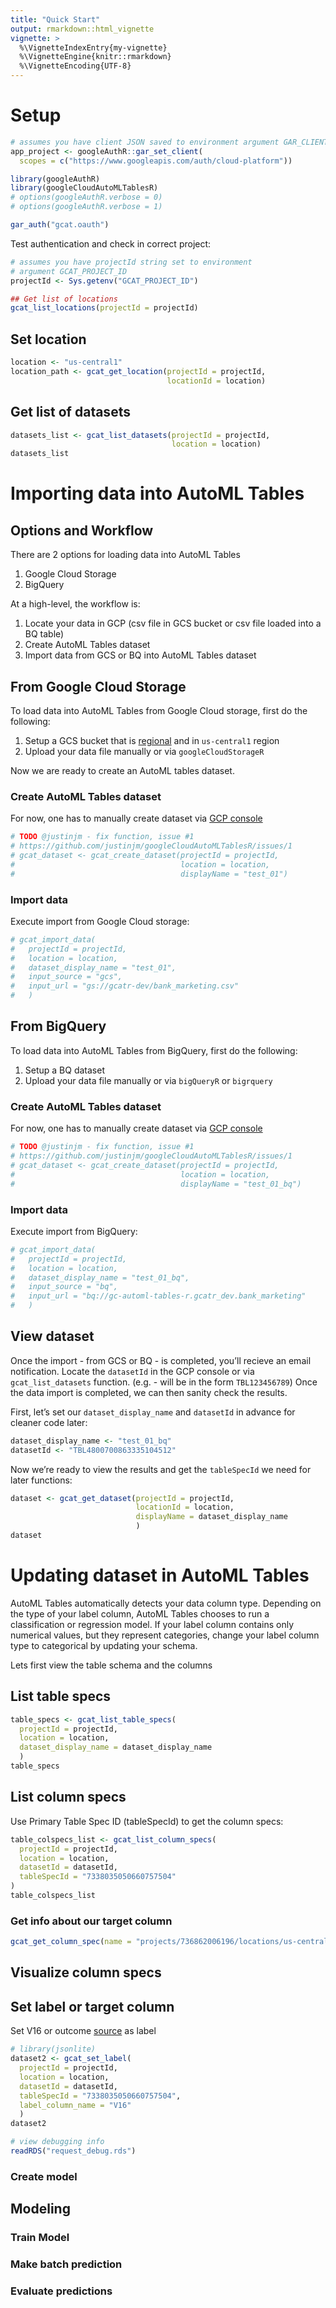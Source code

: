 ```yaml
---
title: "Quick Start"
output: rmarkdown::html_vignette
vignette: >
  %\VignetteIndexEntry{my-vignette}
  %\VignetteEngine{knitr::rmarkdown}
  %\VignetteEncoding{UTF-8}
---
```


# Setup 

```r
# assumes you have client JSON saved to environment argument GAR_CLIENT_JSON
app_project <- googleAuthR::gar_set_client(
  scopes = c("https://www.googleapis.com/auth/cloud-platform"))

library(googleAuthR)
library(googleCloudAutoMLTablesR)
# options(googleAuthR.verbose = 0)
# options(googleAuthR.verbose = 1)

gar_auth("gcat.oauth")
```

Test authentication and check in correct project: 

```r
# assumes you have projectId string set to environment 
# argument GCAT_PROJECT_ID
projectId <- Sys.getenv("GCAT_PROJECT_ID")

## Get list of locations 
gcat_list_locations(projectId = projectId)
```

## Set location 

```r
location <- "us-central1"
location_path <- gcat_get_location(projectId = projectId,
                                   locationId = location)
```

## Get list of datasets 

```r
datasets_list <- gcat_list_datasets(projectId = projectId,
                                    location = location)
datasets_list
```

# Importing data into AutoML Tables 

## Options and Workflow

There are 2 options for loading data into AutoML Tables

1. Google Cloud Storage 
2. BigQuery

At a high-level, the workflow is:

1. Locate your data in GCP (csv file in GCS bucket or csv file loaded into a BQ table)
1. Create AutoML Tables dataset
2. Import data from GCS or BQ into AutoML Tables dataset 

## From Google Cloud Storage

To load data into AutoML Tables from Google Cloud storage, first do the following:

1. Setup a GCS bucket that is [regional](https://cloud.google.com/automl-tables/docs/prepare#bucket_requirements) and in `us-central1` region
2. Upload your data file manually or via `googleCloudStorageR`

Now we are ready to create an AutoML tables dataset.

### Create AutoML Tables dataset 

For now, one has to manually create dataset via [GCP console](https://console.cloud.google.com/automl-tables/datasets/) 

```r
# TODO @justinjm - fix function, issue #1 
# https://github.com/justinjm/googleCloudAutoMLTablesR/issues/1  
# gcat_dataset <- gcat_create_dataset(projectId = projectId,
#                                     location = location,
#                                     displayName = "test_01")
```

### Import data 

Execute import from Google Cloud storage: 

```r
# gcat_import_data(
#   projectId = projectId,
#   location = location,
#   dataset_display_name = "test_01",
#   input_source = "gcs",
#   input_url = "gs://gcatr-dev/bank_marketing.csv"
#   )
```

## From BigQuery 

To load data into AutoML Tables from BigQuery, first do the following:

1. Setup a BQ dataset 
2. Upload your data file manually or via `bigQueryR` or `bigrquery`

### Create AutoML Tables dataset 

For now, one has to manually create dataset via [GCP console](https://console.cloud.google.com/automl-tables/datasets/) 

```r
# TODO @justinjm - fix function, issue #1 
# https://github.com/justinjm/googleCloudAutoMLTablesR/issues/1  
# gcat_dataset <- gcat_create_dataset(projectId = projectId,
#                                     location = location,
#                                     displayName = "test_01_bq")
```

### Import data 

Execute import from BigQuery: 

```r
# gcat_import_data(
#   projectId = projectId,
#   location = location,
#   dataset_display_name = "test_01_bq",
#   input_source = "bq",
#   input_url = "bq://gc-automl-tables-r.gcatr_dev.bank_marketing"
#   )
```


## View dataset 

Once the import - from GCS or BQ - is completed, you'll recieve an email notification. Locate the `datasetId` in the GCP console or via `gcat_list_datasets` function. (e.g. - will be in the form `TBL123456789`) Once the data import is completed, we can then sanity check the results.

First, let's set our `dataset_display_name` and `datasetId` in advance for cleaner code later:

```r
dataset_display_name <- "test_01_bq"
datasetId <- "TBL4800700863335104512"
```

Now we're ready to view the results and get the `tableSpecId` we need for later functions:

```r
dataset <- gcat_get_dataset(projectId = projectId,
                            locationId = location,
                            displayName = dataset_display_name
                            )
dataset
```

# Updating dataset in AutoML Tables

AutoML Tables automatically detects your data column type. Depending on the type of your label column, AutoML Tables chooses to run a classification or regression model. If your label column contains only numerical values, but they represent categories, change your label column type to categorical by updating your schema.

Lets first view the table schema and the columns

## List table specs 

```r
table_specs <- gcat_list_table_specs(
  projectId = projectId,
  location = location,
  dataset_display_name = dataset_display_name 
  )
table_specs
```

## List column specs 

Use Primary Table Spec ID (tableSpecId) to get the column specs:  

```r
table_colspecs_list <- gcat_list_column_specs(
  projectId = projectId,
  location = location,
  datasetId = datasetId,
  tableSpecId = "7338035050660757504"
)
table_colspecs_list
```


### Get info about our target column 

```r
gcat_get_column_spec(name = "projects/736862006196/locations/us-central1/datasets/TBL4800700863335104512/tableSpecs/7338035050660757504/columnSpecs/7181143537470144512")
```



## Visualize column specs 

## Set label or target column 

Set V16 or outcome [source](https://datahub.io/machine-learning/bank-marketing) as label

```r
# library(jsonlite)
dataset2 <- gcat_set_label(
  projectId = projectId,
  location = location,
  datasetId = datasetId,
  tableSpecId = "7338035050660757504",
  label_column_name = "V16" 
  )
dataset2
```



```r
# view debugging info
readRDS("request_debug.rds")
```


### Create model 

## Modeling 

### Train Model

### Make batch prediction 

### Evaluate predictions 
